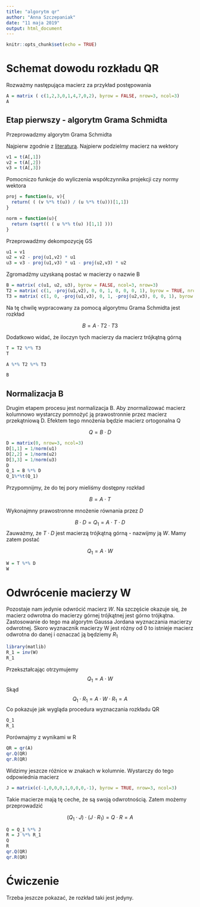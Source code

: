 ```yaml
---
title: "algorytm qr"
author: "Anna Szczepaniak"
date: "11 maja 2019"
output: html_document
---
```


```r
knitr::opts_chunk$set(echo = TRUE)
```

# Schemat dowodu rozkładu QR

Rozważmy następująca macierz za przykład postępowania

```r
A = matrix ( c(1,2,3,0,1,4,7,0,2), byrow = FALSE, nrow=3, ncol=3)
A
```

## Etap pierwszy - algorytm Grama Schmidta

Przeprowadzmy algorytm Grama Schmidta

Najpierw zgodnie z [literaturą](https://pl.wikipedia.org/wiki/Ortogonalizacja_Grama-Schmidta). Najpierw podzielmy macierz na wektory

```r
v1 = t(A[,1])
v2 = t(A[,2])
v3 = t(A[,3])
```

Pomocniczo funkcje do wyliczenia współczynnika projekcji czy normy wektora

```r
proj = function(u, v){
  return( ( (v %*% t(u)) / (u %*% t(u)))[1,1])
}

norm = function(u){
  return (sqrt(( ( u %*% t(u) )[1,1] )))
}
```

Przeprowadźmy dekompozycję GS

```r
u1 = v1
u2 = v2 - proj(u1,v2) * u1
u3 = v3 - proj(u1,v3) * u1 - proj(u2,v3) * u2
```
Zgromadźmy uzyskaną postać w macierzy o nazwie B

```r
B = matrix( c(u1, u2, u3), byrow = FALSE, ncol=3, nrow=3)
T2 = matrix( c(1, -proj(u1,v2), 0, 0, 1, 0, 0, 0, 1), byrow = TRUE, nrow=3, ncol =3)
T3 = matrix( c(1, 0, -proj(u1,v3), 0, 1, -proj(u2,v3), 0, 0, 1), byrow = TRUE, nrow=3, ncol =3)
```

Na tę chwilę wypracowany za pomocą algorytmu Grama Schmidta jest rozkład

$$
B = A \cdot T2 \cdot T3
$$

Dodatkowo widać, że iloczyn tych macierzy da macierz trójkątną górną

```r
T = T2 %*% T3
T
```


```r
A %*% T2 %*% T3
```

```r
B
```

## Normalizacja B

Drugim etapem procesu jest normalizacja B. Aby znormalizować macierz kolumnowo wystarczy pomnożyć ją prawostronnie przez macierz przekątniową D. Efektem tego mnożenia będzie macierz ortogonalna Q

$$
Q = B \cdot D
$$

```r
D = matrix(0, nrow=3, ncol=3)
D[1,1] = 1/norm(u1)
D[2,2] = 1/norm(u2)
D[3,3] = 1/norm(u3)
D
Q_1 = B %*% D
Q_1%*%t(Q_1)
```
Przypomnijmy, że do tej pory mieliśmy dostępny rozkład

$$
B = A \cdot T
$$

Wykonajmny prawostronne mnożenie równania przez $D$

$$
B \cdot D = Q_1 = A \cdot T \cdot D
$$
Zauważmy, że $T \cdot D$ jest macierzą trójkątną górną - nazwijmy ją $W$. Mamy zatem postać

$$
Q_1 = A \cdot W
$$

```r
W = T %*% D
W
```

# Odwrócenie macierzy W

Pozostaje nam jedynie odwrócić macierz $W$. Na szczęście okazuje się, że macierz odwrotna do macierzy górnej trójkątnej jest górno trójkątna. Zastosowanie do tego ma algorytm Gaussa Jordana wyznaczania macierzy odwrotnej. Skoro wyznacznik macierzy W jest różny od $0$ to istnieje macierz odwrotna do danej i oznaczać ją będziemy $R_1$

```r
library(matlib)
R_1 = inv(W)
R_1
```

Przekształcając otrzymujemy
$$
Q_1 = A \cdot W
$$
Skąd
$$
Q_1 \cdot R_1 = A \cdot W \cdot R_1 = A
$$
Co pokazuje jak wygląda procedura wyznaczania rozkładu QR


```r
Q_1
R_1
```

Porównajmy z wynikami w R

```r
QR = qr(A)
qr.Q(QR)
qr.R(QR)
```

Widzimy jeszcze różnice w znakach w kolumnie. Wystarczy do tego odpowiednia macierz

```r
J = matrix(c(-1,0,0,0,1,0,0,0,-1), byrow = TRUE, nrow=3, ncol=3)
```

Takie macierze mają tę ceche, że są swoją odwrotnością. Zatem możemy przeprowadzić 

$$
(Q_1 \cdot J) \cdot (J \cdot R_1) = Q \cdot R = A 
$$
```r
Q = Q_1 %*% J
R = J %*% R_1
Q
R
qr.Q(QR)
qr.R(QR)
```


# Ćwiczenie

Trzeba jeszcze pokazać, że rozkład taki jest jedyny.

